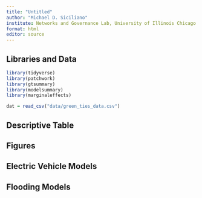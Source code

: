 ```yaml
---
title: "Untitled"
author: "Michael D. Siciliano"
institute: Networks and Governance Lab, University of Illinois Chicago
format: html
editor: source
---
```


## Libraries and Data

```r
library(tidyverse)
library(patchwork)
library(gtsummary)
library(modelsummary)
library(marginaleffects)

dat = read_csv("data/green_ties_data.csv")
```



## Descriptive Table




## Figures




## Electric Vehicle Models




## Flooding Models